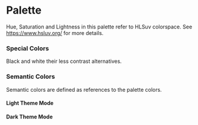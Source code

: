 
<Meta title="Colors" />

# Palette

Hue, Saturation and Lightness in this palette refer to HLSuv colorspace. See https://www.hsluv.org/ for more details.

<ThemeColorPalette />

### Special Colors

Black and white their less contrast alternatives.

<ThemeColorSpecialPalette />

### Semantic Colors

Semantic colors are defined as references to the palette colors.

#### Light Theme Mode

<ThemeColorSemanticPalette mode="light" />

#### Dark Theme Mode

<ThemeColorSemanticPalette mode="dark" />
